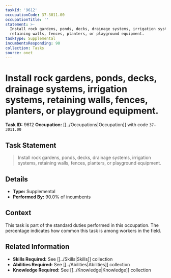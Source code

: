 ```yaml
---
taskId: '9612'
occupationCode: 37-3011.00
occupationTitle: ''
statement: >-
  Install rock gardens, ponds, decks, drainage systems, irrigation systems,
  retaining walls, fences, planters, or playground equipment.
taskType: Supplemental
incumbentsResponding: 90
collection: Tasks
source: onet
---
```

# Install rock gardens, ponds, decks, drainage systems, irrigation systems, retaining walls, fences, planters, or playground equipment.

**Task ID:** 9612
**Occupation:** [[../Occupations|Occupation]] with code `37-3011.00`

## Task Statement

> Install rock gardens, ponds, decks, drainage systems, irrigation systems, retaining walls, fences, planters, or playground equipment.

## Details

- **Type:** Supplemental
- **Performed By:** 90.0% of incumbents

## Context

This task is part of the standard duties performed in this occupation. The percentage indicates how common this task is among workers in the field.

## Related Information

- **Skills Required:** See [[../Skills|Skills]] collection
- **Abilities Required:** See [[../Abilities|Abilities]] collection
- **Knowledge Required:** See [[../Knowledge|Knowledge]] collection

